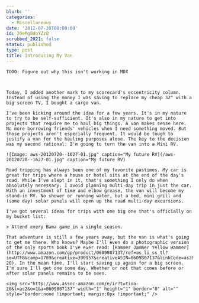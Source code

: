 ```yaml
---
blurb: ''
categories:
  - Miscellaneous
date: '2012-07-20T00:00:00'
id: 20eMg8dnYZzQ
scrubbed_2021: false
status: published
type: post
title: Introducing My Van
---
```


```
TODO: Figure out why this isn't working in MDX



Today, I added another mark to my scorecard's eccentricity column. Instead of using the money I was saving to replace my cheap 32" with a big screen TV, I bought a cargo van.

I've been kicking around the idea for a few years. It's in my nature to try to be self-sufficient. It's also in my nature to get into projects that require me to haul big things. A van makes sense here. No more borrowing friends' vehicles when I need something moved. But those projects aren't especially frequent. It would be tough to justify a van for the hauling purposes alone. The key to the decision was my second rational: I'm going to turn the van into a Mini RV.

![Image: aws-20120720--1627-01.jpg" caption="My future RV](/aws-20120720--1627-01.jpg" caption="My future RV)

Road tripping has always been one of my favorite pastimes. My car is great for trips where a house or hotel sits at the end of the day's road. While I've slept in it, that's something I only do when absolutely necessary. I avoid planning multi-day trip in just the car. With an investment of time and elbow grease, the van will become my stand-in RV. No shower or running water, but a bed, mini grill and (some day) solar panels will open up the road multi-day excursions.

I've got several ideas for trips with one big one that's officially on my bucket list: 

> Attend every Bama game in a single season.

That adventure is still a few years away, but the van is what's going to get me there. Who knows? Maybe I'll even do a photographic version of the only sports book I've ever read: [Rammer Jammer Yellow Hammer](http://www.amazon.com/gp/product/0609807137/ref=as_li_ss_tl?ie=UTF8&camp=1789&creative=390957&creativeASIN=0609807137&linkCode=as2&tag=tioa-20). In the mean time, I'll start saving up again for a big screen. I'm sure I'll get one some day. Whether or not that comes before or after solar panels remains to be seen. 

<img src="http://www.assoc-amazon.com/e/ir?t=tioa-20&l=as2&o=1&a=0609807137" width="1" height="1" border="0" alt="" style="border:none !important; margin:0px !important;" />
```
